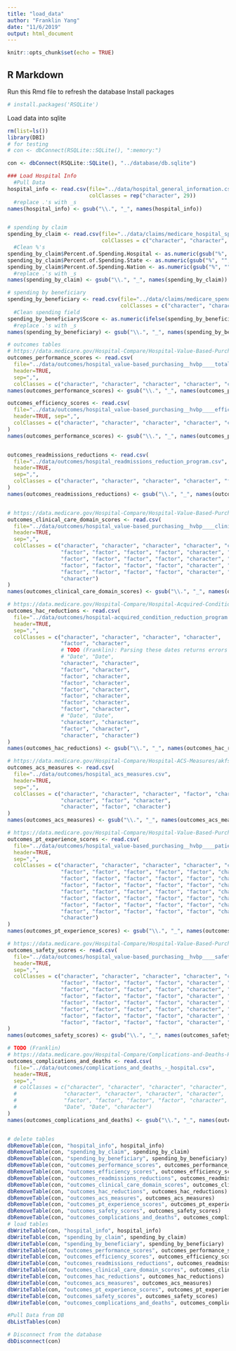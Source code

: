 ```yaml
---
title: "load_data"
author: "Franklin Yang"
date: "11/6/2019"
output: html_document
---
```


```r
knitr::opts_chunk$set(echo = TRUE)
```

## R Markdown

Run this Rmd file to refresh the database
Install packages
```r
# install.packages('RSQLite')
```

Load data into sqlite
```r
rm(list=ls())
library(DBI)
# for testing
# con <- dbConnect(RSQLite::SQLite(), ":memory:")

con <- dbConnect(RSQLite::SQLite(), "../database/db.sqlite")

### Load Hospital Info
  #Pull Data
hospital_info <- read.csv(file="../data/hospital_general_information.csv", header=TRUE, sep=",", 
                          colClasses = rep("character", 29))
  #replace .'s with _s
names(hospital_info) <- gsub("\\.", "_", names(hospital_info))


# spending by claim
spending_by_claim <- read.csv(file="../data/claims/medicare_hospital_spending_by_claim.csv", header=TRUE, sep=",",
                              colClasses = c("character", "character", "character", "factor", "factor", "numeric", "numeric", "numeric", "factor", "factor", "factor", "factor", "factor"))
  #Clean %'s
spending_by_claim$Percent.of.Spending.Hospital <- as.numeric(gsub("%", "", spending_by_claim$Percent.of.Spending.Hospital))
spending_by_claim$Percent.of.Spending.State <- as.numeric(gsub("%", "", spending_by_claim$Percent.of.Spending.State))
spending_by_claim$Percent.of.Spending.Nation <- as.numeric(gsub("%", "", spending_by_claim$Percent.of.Spending.Nation))
  #replace .'s with _s
names(spending_by_claim) <- gsub("\\.", "_", names(spending_by_claim))

# spending by beneficiary
spending_by_beneficiary <- read.csv(file="../data/claims/medicare_spending_per_beneficiary___hospital.csv", header=TRUE, sep=",",
                                    colClasses = c("character", "character", "character", "character", "character", "character", "character", "character", "factor", "factor", "factor", "factor", "factor", "factor", "factor"))
  #Clean spending field
spending_by_beneficiary$Score <- as.numeric(ifelse(spending_by_beneficiary$Score == "Not Available", NA, spending_by_beneficiary$Score))
  #replace .'s with _s
names(spending_by_beneficiary) <- gsub("\\.", "_", names(spending_by_beneficiary))

# outcomes tables
# https://data.medicare.gov/Hospital-Compare/Hospital-Value-Based-Purchasing-HVBP-Total-Perform/ypbt-wvdk
outcomes_performance_scores <- read.csv(
  file="../data/outcomes/hospital_value-based_purchasing__hvbp____total_performance_score.csv",
  header=TRUE,
  sep=",", 
  colClasses = c("character", "character", "character", "character", "character", "character", "character", "factor", "factor", "factor", "factor", "factor", "factor", "factor", "factor", "factor", "character"))
names(outcomes_performance_scores) <- gsub("\\.", "_", names(outcomes_performance_scores))

outcomes_efficiency_scores <- read.csv(
  file="../data/outcomes/hospital_value-based_purchasing__hvbp____efficiency_scores.csv",
  header=TRUE, sep=",",
  colClasses = c("character", "character", "character", "character", "character", "character", "character", "factor", "factor", "factor", "factor", "character", "character", "character", "character")
)
names(outcomes_performance_scores) <- gsub("\\.", "_", names(outcomes_performance_scores))


outcomes_readmissions_reductions <- read.csv(
  file="../data/outcomes/hospital_readmissions_reduction_program.csv",
  header=TRUE,
  sep=",", 
  colClasses = c("character", "character", "character", "character", "factor", "character", "factor", "factor", "factor", "factor", "Date")
)
names(outcomes_readmissions_reductions) <- gsub("\\.", "_", names(outcomes_readmissions_reductions))


# https://data.medicare.gov/Hospital-Compare/Hospital-Value-Based-Purchasing-HVBP-Clinical-Care/pudb-wetr
outcomes_clinical_care_domain_scores <- read.csv(
  file="../data/outcomes/hospital_value-based_purchasing__hvbp____clinical_care_domain_scores.csv",
  header=TRUE,
  sep=",",
  colClasses = c("character", "character", "character", "character", "character", "character", "character",
                 "factor", "factor", "factor", "factor", "character", "character", "character",
                 "factor", "factor", "factor", "factor", "character", "character", "character",
                 "factor", "factor", "factor", "factor", "character", "character", "character",
                 "factor", "factor", "factor", "factor", "character", "character", "character",
                 "character")
)
names(outcomes_clinical_care_domain_scores) <- gsub("\\.", "_", names(outcomes_clinical_care_domain_scores))

# https://data.medicare.gov/Hospital-Compare/Hospital-Acquired-Condition-Reduction-Program/yq43-i98g
outcomes_hac_reductions <- read.csv(
  file="../data/outcomes/hospital-acquired_condition_reduction_program.csv",
  header=TRUE,
  sep=",",
  colClasses = c("character", "character", "character", "character",
                 "factor", "character",
                 # TODO (Franklin): Parsing these dates returns errors so we're commenting it out
                 # "Date", "Date",
                 "character", "character",
                 "factor", "character",
                 "factor", "character",
                 "factor", "character",
                 "factor", "character",
                 "factor", "character",
                 "factor", "character",
                 "factor", "character",
                 # "Date", "Date",
                 "character", "character",
                 "factor", "character",
                 "character", "character")
)
names(outcomes_hac_reductions) <- gsub("\\.", "_", names(outcomes_hac_reductions))

# https://data.medicare.gov/Hospital-Compare/Hospital-ACS-Measures/akfs-5dgr
outcomes_acs_measures <- read.csv(
  file="../data/outcomes/hospital_acs_measures.csv",
  header=TRUE,
  sep=",",
  colClasses = c("character", "character", "character", "factor", "character",
                 "character", "factor", "character",
                 "character", "factor", "character")
)
names(outcomes_acs_measures) <- gsub("\\.", "_", names(outcomes_acs_measures))

# https://data.medicare.gov/Hospital-Compare/Hospital-Value-Based-Purchasing-HVBP-Patient-Exper/avtz-f2ge
outcomes_pt_experience_scores <- read.csv(
  file="../data/outcomes/hospital_value-based_purchasing__hvbp____patient_experience_of_care_domain_scores__hcahps_.csv",
  header=TRUE,
  sep=",",
  colClasses = c("character", "character", "character", "character", "character", "character", "character",
                 "factor", "factor", "factor", "factor", "factor", "character", "character", "character",
                 "factor", "factor", "factor", "factor", "factor", "character", "character", "character",
                 "factor", "factor", "factor", "factor", "factor", "character", "character", "character",
                 "factor", "factor", "factor", "factor", "factor", "character", "character", "character",
                 "factor", "factor", "factor", "factor", "factor", "character", "character", "character",
                 "factor", "factor", "factor", "factor", "factor", "character", "character", "character",
                 "factor", "factor", "factor", "factor", "factor", "character", "character", "character",
                 "character")
)
names(outcomes_pt_experience_scores) <- gsub("\\.", "_", names(outcomes_pt_experience_scores))

# https://data.medicare.gov/Hospital-Compare/Hospital-Value-Based-Purchasing-HVBP-Safety/dgmq-aat3
outcomes_safety_scores <- read.csv(
  file="../data/outcomes/hospital_value-based_purchasing__hvbp____safety.csv",
  header=TRUE,
  sep=",",
  colClasses = c("character", "character", "character", "character", "character", "character", "character",
                 "factor", "factor", "factor", "factor", "character", "character", "character",
                 "factor", "factor", "factor", "factor", "character", "character", "character", "character",
                 "factor", "factor", "factor", "factor", "character", "character", "character",
                 "factor", "factor", "factor", "factor", "character", "character", "character",
                 "factor", "factor", "factor", "factor", "character", "character", "character",
                 "factor", "factor", "factor", "factor", "character", "character", "character",
                 "factor", "factor", "factor", "factor", "character", "character", "character", "character")
)
names(outcomes_safety_scores) <- gsub("\\.", "_", names(outcomes_safety_scores))

# TODO (Franklin)
# https://data.medicare.gov/Hospital-Compare/Complications-and-Deaths-Hospital/ynj2-r877
outcomes_complications_and_deaths <- read.csv(
  file="../data/outcomes/complications_and_deaths_-_hospital.csv",
  header=TRUE,
  sep=","
  # colClasses = c("character", "character", "character", "character", "character", "character", "character",
  #               "character", "character", "character", "character", 
  #               "factor", "factor", "factor", "factor", "character",
  #               "Date", "Date", "character")
)
names(outcomes_complications_and_deaths) <- gsub("\\.", "_", names(outcomes_complications_and_deaths))


# delete tables
dbRemoveTable(con, "hospital_info", hospital_info)
dbRemoveTable(con, "spending_by_claim", spending_by_claim)
dbRemoveTable(con, "spending_by_beneficiary", spending_by_beneficiary)
dbRemoveTable(con, "outcomes_performance_scores", outcomes_performance_scores)
dbRemoveTable(con, "outcomes_efficiency_scores", outcomes_efficiency_scores)
dbRemoveTable(con, "outcomes_readmissions_reductions", outcomes_readmissions_reductions)
dbRemoveTable(con, "outcomes_clinical_care_domain_scores", outcomes_clinical_care_domain_scores)
dbRemoveTable(con, "outcomes_hac_reductions", outcomes_hac_reductions)
dbRemoveTable(con, "outcomes_acs_measures", outcomes_acs_measures)
dbRemoveTable(con, "outcomes_pt_experience_scores", outcomes_pt_experience_scores)
dbRemoveTable(con, "outcomes_safety_scores", outcomes_safety_scores)
dbRemoveTable(con, "outcomes_complications_and_deaths", outcomes_complications_and_deaths)
# load tables
dbWriteTable(con, "hospital_info", hospital_info)
dbWriteTable(con, "spending_by_claim", spending_by_claim)
dbWriteTable(con, "spending_by_beneficiary", spending_by_beneficiary)
dbWriteTable(con, "outcomes_performance_scores", outcomes_performance_scores)
dbWriteTable(con, "outcomes_efficiency_scores", outcomes_efficiency_scores)
dbWriteTable(con, "outcomes_readmissions_reductions", outcomes_readmissions_reductions)
dbWriteTable(con, "outcomes_clinical_care_domain_scores", outcomes_clinical_care_domain_scores)
dbWriteTable(con, "outcomes_hac_reductions", outcomes_hac_reductions)
dbWriteTable(con, "outcomes_acs_measures", outcomes_acs_measures)
dbWriteTable(con, "outcomes_pt_experience_scores", outcomes_pt_experience_scores)
dbWriteTable(con, "outcomes_safety_scores", outcomes_safety_scores)
dbWriteTable(con, "outcomes_complications_and_deaths", outcomes_complications_and_deaths)

#Pull Data from DB
dbListTables(con)

# Disconnect from the database
dbDisconnect(con)

```
